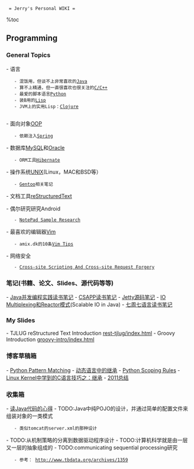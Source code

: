   = Jerry's Personal WIKI =
%toc

== Programming ==
=== General Topics ===
- 语言
    - 混饭用，但谈不上非常喜欢的[[java|Java]]
    - 算不上精通，但一直很喜欢也很关注的[[c-and-cpp|C/C++]]
    - 最爱的脚本语言[[python|Python]]
    - 装B用的[[lisp|Lisp]]
    - JVM上的实用Lisp：[[clojure|Clojure]]
    
- 面向对象[[oop|OOP]]
    - 依赖注入[[spring|Spring]]

- 数据库[[mysql|MySQL]]和[[oracle|Oracle]]
    - ORM工具[[hibernate|Hibernate]]

- 操作系统[[unix|UNIX]](Linux，MAC和BSD等）
    - [[gentoo|Gentoo]]相关笔记

- 文档工具[[restructuredtext|reStructuredText]]

- 偶尔研究研究Android
    - [[notepad-sample-research|NotePad Sample Research]]

- 最喜欢的编辑器[[vim|Vim]]
    - amix.dk的10条[[vim-tips|Vim Tips]]

- 网络安全
    - [[xss-csrf|Cross-site Scripting And Cross-site Request Forgery]]

=== 笔记(书籍、论文、Slides、源代码等等) ===
- [[book-notes-jcip|Java并发编程实践读书笔记]]
- [[book-notes-csipp|CSAPP读书笔记]] 
- [[source-notes-jetty|Jetty源码笔记]]
- [[io-multiplexing-reactor|IO Multiplexing和Reactor模式]](Scalable IO in Java)
- [[seven-lang-seven-week-notes|七周七语言读书笔记]] 

=== My Slides ===
- TJLUG reStructured Text Introduction [[rest-tjlug/index.html]]
- Groovy Introduction [[groovy-intro/index.html]]

=== 博客草稿箱 ===
- [[python-pattern-matching|Python Pattern Matching]]
- [[dynamic-lang-inheritance|动态语言中的继承]]
- [[python-scoping-rules|Python Scoping Rules]]
- [[c-inheritance-kernel|Linux Kernel中学到的C语言技巧之：继承]]
- [[2011-conclusion|2011总结]]

=== 收集箱 ===
- [[reading-java-source-code|读Java代码的心得]]
- TODO:Java中纯POJO的设计，并通过简单的配置文件来组装对象的一类模式
    - 类似tomcat的server.xml的那种设计
- TODO:从机制策略的分离到数据驱动程序设计
- TODO:计算机科学就是由一层又一层的抽象组成的
- TODO:communicating sequential processing研究
    - 参考： http://www.tbdata.org/archives/1359
